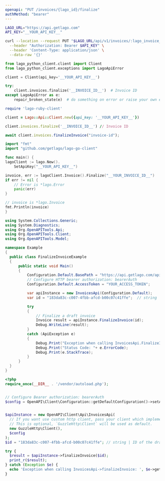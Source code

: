 ```yaml
---
openapi: "PUT /invoices/{lago_id}/finalize"
authMethod: "bearer"
---
```


<RequestExample>

```bash cURL
LAGO_URL="https://api.getlago.com"
API_KEY="__YOUR_API_KEY__"

curl --location --request PUT "$LAGO_URL/api/v1/invoices/:lago_invoice_id/finalize" \
  --header "Authorization: Bearer $API_KEY" \
  --header 'Content-Type: application/json' \
  --data-raw '{}'
```

```python Python
from lago_python_client.client import Client
from lago_python_client.exceptions import LagoApiError

client = Client(api_key='__YOUR_API_KEY__')

try:
    client.invoices.finalize('__INVOICE_ID__')  # Invoice ID
except LagoApiError as e:
    repair_broken_state(e)  # do something on error or raise your own exception
```

```ruby Ruby
require 'lago-ruby-client'

client = Lago::Api::Client.new({api_key: '__YOUR_API_KEY__'})

client.invoices.finalize('__INVOICE_ID__') // Invoice ID
```

```js Javascript
await client.invoices.finalizeInvoice("invoice-id");
```

```go Go
import "fmt"
import "github.com/getlago/lago-go-client"

func main() {
lagoClient := lago.New().
    SetApiKey("__YOUR_API_KEY__")

invoice, err := lagoClient.Invoice().Finalize("__YOUR_INVOICE_ID__")
if err != nil {
    // Error is *lago.Error
    panic(err)
}

// invoice is *lago.Invoice
fmt.Println(invoice)
}
```

```csharp C#
using System.Collections.Generic;
using System.Diagnostics;
using Org.OpenAPITools.Api;
using Org.OpenAPITools.Client;
using Org.OpenAPITools.Model;

namespace Example
{
  public class FinalizeInvoiceExample
  {
      public static void Main()
      {
          Configuration.Default.BasePath = "https://api.getlago.com/api/v1";
          // Configure HTTP bearer authorization: bearerAuth
          Configuration.Default.AccessToken = "YOUR_ACCESS_TOKEN";

          var apiInstance = new InvoicesApi(Configuration.Default);
          var id = "183da83c-c007-4fbb-afcd-b00c07c41ffe";  // string | ID of the draft Lago Invoice

          try
          {
              // Finalize a draft invoice
              Invoice result = apiInstance.FinalizeInvoice(id);
              Debug.WriteLine(result);
          }
          catch (ApiException e)
          {
              Debug.Print("Exception when calling InvoicesApi.FinalizeInvoice: " + e.Message );
              Debug.Print("Status Code: "+ e.ErrorCode);
              Debug.Print(e.StackTrace);
          }
      }
  }
}
```

```php PHP
<?php
require_once(__DIR__ . '/vendor/autoload.php');


// Configure Bearer authorization: bearerAuth
$config = OpenAPI\Client\Configuration::getDefaultConfiguration()->setAccessToken('YOUR_ACCESS_TOKEN');


$apiInstance = new OpenAPI\Client\Api\InvoicesApi(
  // If you want use custom http client, pass your client which implements `GuzzleHttp\ClientInterface`.
  // This is optional, `GuzzleHttp\Client` will be used as default.
  new GuzzleHttp\Client(),
  $config
);
$id = "183da83c-c007-4fbb-afcd-b00c07c41ffe"; // string | ID of the draft Lago Invoice

try {
  $result = $apiInstance->finalizeInvoice($id);
  print_r($result);
} catch (Exception $e) {
  echo 'Exception when calling InvoicesApi->finalizeInvoice: ', $e->getMessage(), PHP_EOL;
}
```

</RequestExample>
